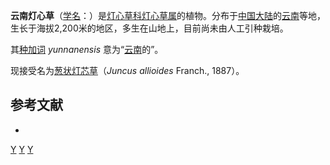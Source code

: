 {{Speciesbox 
| taxon = Juncus yunnanensis
| authority = A. Camus, 1910
}}

'''云南灯心草'''（[[学名|学名]]：{{lang|la|''Juncus yunnanensis''}}）是[[灯心草科|灯心草科]][[灯心草属|灯心草属]]的植物。分布于[[中国大陆|中国大陆]]的[[云南|云南]]等地，生长于海拔2,200米的地区，多生在山地上，目前尚未由人工引种栽培。

其[[种加词|种加词]] ''yunnanensis'' 意为“[[云南|云南]]的”。

现接受名为[[葱状灯芯草|葱状灯芯草]]（''Juncus allioides'' Franch., 1887）。

== 参考文献 ==
<div class="references-small">
* {{cite web| url =http://www.bioinfo.cn/db05/KmzwSpecies.php?action=view&id=25198| title =云南灯心草| work =《中国高等植物数据库全库》| publisher =中国科学院微生物研究所| author =昆明植物研究所| accessdate =2009-02-25| deadurl =yes| archiveurl =https://web.archive.org/web/20160305065405/http://www.bioinfo.cn/db05/KmzwSpecies.php?action=view&id=25198| archivedate =2016-03-05}}
</div>
{{Taxonbar|from=Q10880923}}

[[Category:灯心草属|Y]]
[[Category:云南植物|Y]]
[[Category:1910年描述的植物|Y]]